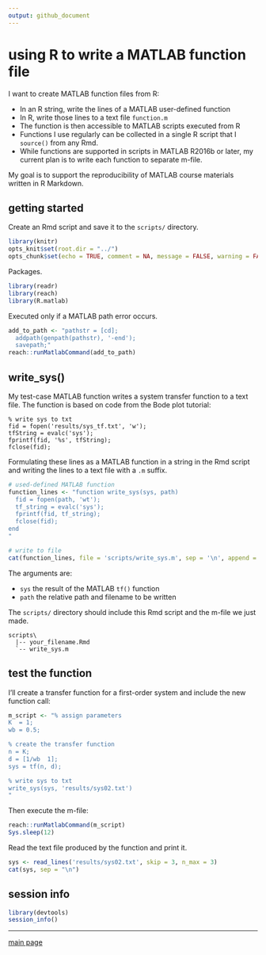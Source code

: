```yaml
---
output: github_document
---
```


# using R to write a MATLAB function file

I want to create MATLAB function files from R: 

- In an R string, write the lines of a MATLAB user-defined function 
- In R, write those lines to a text file `function.m` 
- The function is then accessible to MATLAB scripts executed from R 
- Functions I use regularly can be collected in a single R script that I `source()` from any Rmd. 
- While functions are supported in scripts in MATLAB R2016b or later, my current plan is to write each function to separate m-file. 

My goal is to support the reproducibility of MATLAB course materials written in R Markdown. 

## getting started 

Create an Rmd script and save it to the `scripts/` directory. 

```r
library(knitr)
opts_knit$set(root.dir = "../")
opts_chunk$set(echo = TRUE, comment = NA, message = FALSE, warning = FALSE, collapse = FALSE, fig.keep = 'high')
```

Packages. 

```r
library(readr)
library(reach)
library(R.matlab)
```

Executed only if a MATLAB path error occurs. 

```r
add_to_path <- "pathstr = [cd]; 
  addpath(genpath(pathstr), '-end'); 
  savepath;" 
reach::runMatlabCommand(add_to_path)
```


## write_sys()

My test-case MATLAB function writes a system transfer function to a text file. The function is based on code from the Bode plot tutorial:    

```
% write sys to txt
fid = fopen('results/sys_tf.txt', 'w');
tfString = evalc('sys');
fprintf(fid, '%s', tfString);
fclose(fid);
```

Formulating these lines as a MATLAB function in a string in the Rmd script and writing the lines to a text file with a `.m` suffix.  

```r
# used-defined MATLAB function
function_lines <- "function write_sys(sys, path)
  fid = fopen(path, 'wt');
  tf_string = evalc('sys');
  fprintf(fid, tf_string);
  fclose(fid);
end
"

# write to file 
cat(function_lines, file = 'scripts/write_sys.m', sep = '\n', append = FALSE)
```

The arguments are: 

- `sys` the result of the MATLAB `tf()` function 
- `path` the relative path and filename to be written  

The `scripts/` directory should include this Rmd script and the m-file we just made.

```
scripts\
  |-- your_filename.Rmd
  `-- write_sys.m 
```

## test the function 

I'll create a transfer function for a first-order system and include the new  function call: 

```r
m_script <- "% assign parameters
K  = 1;
wb = 0.5;

% create the transfer function 
n = K;
d = [1/wb  1];
sys = tf(n, d);

% write sys to txt
write_sys(sys, 'results/sys02.txt')
"
```

Then execute the m-file: 

```r
reach::runMatlabCommand(m_script)
Sys.sleep(12)
```

Read the text file produced by the function and print it. 

```r
sys <- read_lines('results/sys02.txt', skip = 3, n_max = 3)
cat(sys, sep = "\n")
```

## session info

```r
library(devtools)
session_info()
```

--- 
[main page](../README.md)
